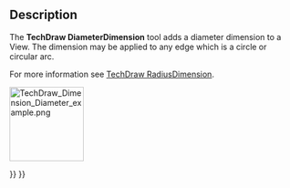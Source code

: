 <languages/>

{{Docnav
|[[TechDraw_RadiusDimension|RadiusDimension]]
|[[TechDraw_AngleDimension|AngleDimension]]
|[[TechDraw_Workbench|TechDraw]]
|IconL=TechDraw_RadiusDimension.svg
|IconR=TechDraw_AngleDimension.svg
|IconC=Workbench_TechDraw.svg
}}

{{GuiCommand
|Name=TechDraw DiameterDimension
|MenuLocation=TechDraw → Dimensions → Insert Diameter Dimension
|Workbenches=[[TechDraw_Workbench|TechDraw]]
|SeeAlso=[[TechDraw_RadiusDimension|TechDraw RadiusDimension]]
}}

==Description==

The '''TechDraw DiameterDimension''' tool adds a diameter dimension to a View. The dimension may be applied to any edge which is a circle or circular arc.

For more information see [[TechDraw_RadiusDimension|TechDraw RadiusDimension]].

[[Image:TechDraw_Dimension_Diameter_example.png|130px]]
{{Caption|Measuring a circle, indicating the diameter}}


{{Docnav
|[[TechDraw_RadiusDimension|RadiusDimension]]
|[[TechDraw_AngleDimension|AngleDimension]]
|[[TechDraw_Workbench|TechDraw]]
|IconL=TechDraw_RadiusDimension.svg
|IconR=TechDraw_AngleDimension.svg
|IconC=Workbench_TechDraw.svg
}}

{{TechDraw Tools navi{{#translation:}}}}
{{Userdocnavi{{#translation:}}}}